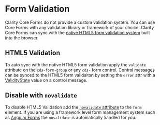 
<Meta title="Forms/Validation" />

# Form Validation

Clarity Core Forms do not provide a custom validation system. You can use Core Forms
with any validation library or framework of your choice. Clarity Core Forms can sync
with the [native HTML5 form validation system](https://developer.mozilla.org/en-US/docs/Learn/Forms/Form_validation)
built into the browser.

## HTML5 Validation

To auto sync with the native HTML5 form validation apply the `validate` attribute on the
`cds-form-group` or any `cds-` form control. Control messages can be synced to
the HTML5 form validaiton by setting the `error` attr with a [ValidityState](https://developer.mozilla.org/en-US/docs/Web/API/ValidityState)
value on a control message.

<Preview>
  <Story id="stories-forms--native-html-5-validation-single" />
</Preview>

<Preview>
  <Story id="stories-forms--native-html-5-validation" />
</Preview>

## Disable with `novalidate`

To disable HTML5 Validation add the [`novalidate` attribute](https://developer.mozilla.org/en-US/docs/Web/HTML/Element/form#attr-novalidate) to the `form` element.
If you are using a framework level form management system such as [Angular Forms](https://angular.io/guide/forms-overview)
the `novalidate` is automatically handled for you.

<Preview>
  <Story id="stories-forms--novalidate" />
</Preview>
